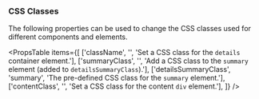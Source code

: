 
### CSS Classes

The following properties can be used to change the CSS classes used
for different components and elements.

<PropsTable
  items={[
    ['className', '', 'Set a CSS class for the `details` container element.'],
    ['summaryClass', '', 'Add a CSS class to the `summary` element (added to `detailsSummaryClass`).'],
    ['detailsSummaryClass', 'summary', 'The pre-defined CSS class for the `summary` element.'],
    ['contentClass', '', 'Set a CSS class for the content `div` element.'],
  ]}
/>
